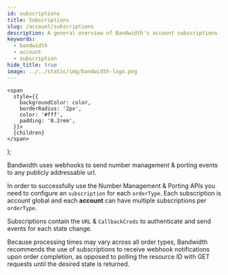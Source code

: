 ```yaml
---
id: subscriptions
title: Subscriptions
slug: /account/subscriptions
description: A general overview of Bandwidth's account subscriptions
keywords:
  - bandwidth
  - account
  - subscription
hide_title: true
image: ../../static/img/bandwidth-logo.png
---
```




    <span
      style={{
        backgroundColor: color,
        borderRadius: '2px',
        color: '#fff',
        padding: '0.2rem',
      }}>
      {children}
    </span>
  );

  Bandwidth uses webhooks to send number management & porting events to any publicly addressable url.

  In order to successfully use the Number Management & Porting APIs you need to configure an `subscription` for each `orderType`. Each subscription is account global and each **account** can have multiple subscriptions per `orderType`.

  Subscriptions contain the `URL` & `CallbackCreds` to authenticate and send events for each state change.

  Because processing times may vary across all order types, Bandwidth recommends the use of subscriptions to receive webhook notifications upon order completion, as opposed to polling the resource ID with <Highlight color="#00bf8c">GET</Highlight> requests until the desired state is returned.
